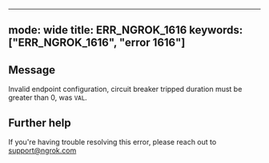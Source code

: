 
---
mode: wide
title: ERR_NGROK_1616
keywords: ["ERR_NGROK_1616", "error 1616"]
---

## Message
Invalid endpoint configuration, circuit breaker tripped duration must be greater than 0, was `VAL`.




## Further help
If you're having trouble resolving this error, please reach out to [support@ngrok.com](mailto:support@ngrok.com?subject=Help%20with%20ERR_NGROK_1616)

